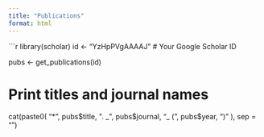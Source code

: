 ```yaml
---
title: "Publications"
format: html
---
```


```r
library(scholar)
id <- "YzHpPVgAAAAJ"  # Your Google Scholar ID

pubs <- get_publications(id)

# Print titles and journal names
cat(paste0(
  "* ", pubs$title, ". _", pubs$journal, "_ (", pubs$year, ")\n"
), sep = "\n")